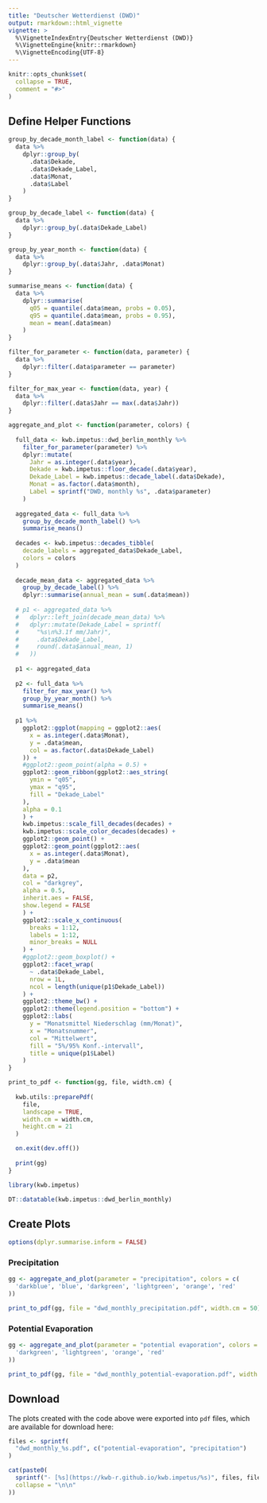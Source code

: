 ```yaml
---
title: "Deutscher Wetterdienst (DWD)"
output: rmarkdown::html_vignette
vignette: >
  %\VignetteIndexEntry{Deutscher Wetterdienst (DWD)}
  %\VignetteEngine{knitr::rmarkdown}
  %\VignetteEncoding{UTF-8}
---
```


```r
knitr::opts_chunk$set(
  collapse = TRUE,
  comment = "#>"
)
```

## Define Helper Functions

```r
group_by_decade_month_label <- function(data) {
  data %>%
    dplyr::group_by(
      .data$Dekade,
      .data$Dekade_Label, 
      .data$Monat, 
      .data$Label
    )
}

group_by_decade_label <- function(data) {
  data %>%
    dplyr::group_by(.data$Dekade_Label)
}

group_by_year_month <- function(data) {
  data %>%
    dplyr::group_by(.data$Jahr, .data$Monat)
}

summarise_means <- function(data) {
  data %>%
    dplyr::summarise(
      q05 = quantile(.data$mean, probs = 0.05),
      q95 = quantile(.data$mean, probs = 0.95),
      mean = mean(.data$mean)
    )  
}

filter_for_parameter <- function(data, parameter) {
  data %>%
    dplyr::filter(.data$parameter == parameter)
}

filter_for_max_year <- function(data, year) {
  data %>%
    dplyr::filter(.data$Jahr == max(.data$Jahr))
}

aggregate_and_plot <- function(parameter, colors) {
  
  full_data <- kwb.impetus::dwd_berlin_monthly %>% 
    filter_for_parameter(parameter) %>%  
    dplyr::mutate(
      Jahr = as.integer(.data$year), 
      Dekade = kwb.impetus::floor_decade(.data$year),
      Dekade_Label = kwb.impetus::decade_label(.data$Dekade),
      Monat = as.factor(.data$month),
      Label = sprintf("DWD, monthly %s", .data$parameter)
    )
  
  aggregated_data <- full_data %>% 
    group_by_decade_month_label() %>% 
    summarise_means()
  
  decades <- kwb.impetus::decades_tibble(
    decade_labels = aggregated_data$Dekade_Label,
    colors = colors
  )
  
  decade_mean_data <- aggregated_data %>%  
    group_by_decade_label() %>% 
    dplyr::summarise(annual_mean = sum(.data$mean))
  
  # p1 <- aggregated_data %>%
  #   dplyr::left_join(decade_mean_data) %>%
  #   dplyr::mutate(Dekade_Label = sprintf(
  #     "%s\n%3.1f mm/Jahr)",
  #     .data$Dekade_Label,
  #     round(.data$annual_mean, 1)
  #   ))
  
  p1 <- aggregated_data
  
  p2 <- full_data %>% 
    filter_for_max_year() %>% 
    group_by_year_month() %>% 
    summarise_means()
  
  p1 %>% 
    ggplot2::ggplot(mapping = ggplot2::aes(
      x = as.integer(.data$Monat), 
      y = .data$mean,
      col = as.factor(.data$Dekade_Label)
    )) + 
    #ggplot2::geom_point(alpha = 0.5) + 
    ggplot2::geom_ribbon(ggplot2::aes_string(
      ymin = "q05", 
      ymax = "q95", 
      fill = "Dekade_Label"
    ), 
    alpha = 0.1
    ) + 
    kwb.impetus::scale_fill_decades(decades) +
    kwb.impetus::scale_color_decades(decades) +
    ggplot2::geom_point() +
    ggplot2::geom_point(ggplot2::aes(
      x = as.integer(.data$Monat),
      y = .data$mean
    ), 
    data = p2,
    col = "darkgrey",
    alpha = 0.5, 
    inherit.aes = FALSE,
    show.legend = FALSE
    ) +
    ggplot2::scale_x_continuous(
      breaks = 1:12, 
      labels = 1:12, 
      minor_breaks = NULL
    ) +
    #ggplot2::geom_boxplot() +
    ggplot2::facet_wrap( 
      ~ .data$Dekade_Label,
      nrow = 1L, 
      ncol = length(unique(p1$Dekade_Label))
    ) +
    ggplot2::theme_bw() + 
    ggplot2::theme(legend.position = "bottom") +
    ggplot2::labs(
      y = "Monatsmittel Niederschlag (mm/Monat)", 
      x = "Monatsnummer", 
      col = "Mittelwert", 
      fill = "5%/95% Konf.-intervall",
      title = unique(p1$Label)
    )
}

print_to_pdf <- function(gg, file, width.cm) {
  
  kwb.utils::preparePdf(
    file, 
    landscape = TRUE, 
    width.cm = width.cm, 
    height.cm = 21
  )

  on.exit(dev.off())
  
  print(gg)
}
```

```r
library(kwb.impetus)

DT::datatable(kwb.impetus::dwd_berlin_monthly)
```

## Create Plots

```r
options(dplyr.summarise.inform = FALSE)
```

### Precipitation

```r
gg <- aggregate_and_plot(parameter = "precipitation", colors = c(
  'darkblue', 'blue', 'darkgreen', 'lightgreen', 'orange', 'red'
))

print_to_pdf(gg, file = "dwd_monthly_precipitation.pdf", width.cm = 50)
```

### Potential Evaporation

```r
gg <- aggregate_and_plot(parameter = "potential evaporation", colors = c(
  'darkgreen', 'lightgreen', 'orange', 'red'
))

print_to_pdf(gg, file = "dwd_monthly_potential-evaporation.pdf", width.cm = 35)
```

## Download

The plots created with the code above were exported into `pdf` files, which are 
available for download here:

```r
files <- sprintf(
  "dwd_monthly_%s.pdf", c("potential-evaporation", "precipitation")
)

cat(paste0(
  sprintf("- [%s](https://kwb-r.github.io/kwb.impetus/%s)", files, files),
  collapse = "\n\n"
))
```
